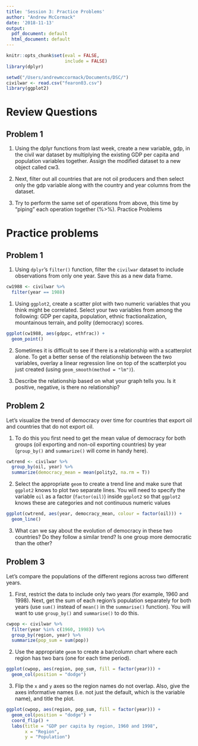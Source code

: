 ```yaml
---
title: 'Session 3: Practice Problems'
author: "Andrew McCormack"
date: '2018-11-13'
output:
  pdf_document: default
  html_document: default
---
```


```r
knitr::opts_chunk$set(eval = FALSE,
                      include = FALSE)
library(dplyr)
```

```r
setwd("/Users/andrewmccormack/Documents/DSC/")
civilwar <- read.csv("fearon03.csv")
library(ggplot2)
```

# Review Questions

## Problem 1

1) Using the dplyr functions from last week, create a new variable, gdp, in the civil war dataset by
multiplying the existing GDP per capita and population variables together. Assign the modified dataset
to a new object called cw3.

2) Next, filter out all countries that are not oil producers and then select only the gdp variable along with
the country and year columns from the dataset.

3) Try to perform the same set of operations from above, this time by “piping” each operation together (%>%).
Practice Problems

# Practice problems

## Problem 1

1) Using `dplyr`'s `filter()` function, filter the `civilwar` dataset to include observations from only one year. Save this as a new data frame.

```r
cw1988 <- civilwar %>%
  filter(year == 1988)
```

1) Using `ggplot2`, create a scatter plot with two numeric variables that you think might
be correlated. Select your two variables from among the following: GDP per capita, population,
ethnic fractionalization, mountainous terrain, and polity (democracy) scores.

```r
ggplot(cw1988, aes(gdppc, ethfrac)) +
  geom_point()
```

2) Sometimes it is difficult to see if there is a relationship with a scatterplot alone. To get a better sense of the relationship between the two variables, overlay a linear regression line on top of the scatterplot you just created (using `geom_smooth(method = "lm")`).

3) Describe the relationship based on what your graph tells you. Is it positive, negative, is there no relationship?

## Problem 2

Let's visualize the trend of democracy over time for countries that export oil and countries that do not export oil. 

1) To do this you first need to get the mean value of democracy for both groups (oil exporting and non-oil exporting countries) by year (`group_by()` and `summarize()` will come in handy here).

```r
cwtrend <- civilwar %>%
  group_by(oil, year) %>%
  summarize(democracy_mean = mean(polity2, na.rm = T))
```

2) Select the appropriate `geom` to create a trend line and make sure that `ggplot2` knows to plot two separate lines. You will need to specify the variable `oil` as a factor (`factor(oil)`) inside `ggplot2` so that `ggplot2` knows these are categories and not continuous numeric values

```r
ggplot(cwtrend, aes(year, democracy_mean, colour = factor(oil))) +
  geom_line()
```

3) What can we say about the evolution of democracy in these two countries? Do they follow a similar trend? Is one group more democratic than the other?

## Problem 3

Let's compare the populations of the different regions across two different years.

1) First, restrict the data to include only two years (for example, 1960 and 1998). Next, get the sum of each region's population separately for both years (use `sum()` instead of `mean()` in the `summarise()` function). You will want to use `group_by()` and `summarise()` to do this. 

```r
cwpop <- civilwar %>%
  filter(year %in% c(1960, 1998)) %>%
  group_by(region, year) %>%
  summarize(pop_sum = sum(pop))
```

2) Use the appropriate `geom` to create a bar/column chart where each region has two bars (one for each time period). 

```r
ggplot(cwpop, aes(region, pop_sum, fill = factor(year))) +
  geom_col(position = "dodge")
```

3) Flip the `x` and `y` axes so the region names do not overlap. Also, give the axes informative names (i.e. not just the default, which is the variable name), and title the plot.

```r
ggplot(cwpop, aes(region, pop_sum, fill = factor(year))) +
  geom_col(position = "dodge") +
  coord_flip() +
  labs(title = "GDP per capita by region, 1960 and 1998",
       x = "Region",
       y = "Population")
```
